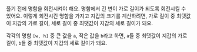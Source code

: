 풀기 전에 명함을 회전시켜야 해요. 명함에서 긴 변이 가로 길이가 되도록 회전시킬 수 있어요.
이렇게 회전시킨 명함을 가지고 지갑의 크기를 계산하려면, 가로 길이 중 최댓값이 지갑의 가로 길이, 세로 길이 중 최댓값이 지갑의 세로 길이가 돼요.

각각의 명함 `[w, h]` 중 큰 값을 `a`, 작은 값을 `b`라고 하면, `a`들 중 최댓값이 지갑의 가로 길이, `b`들 중 최댓값이 지갑의 세로 길이가 돼요.
